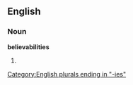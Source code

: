 ==English==

===Noun===
'''believabilities'''

# {{plural of|[[believability]]}}

[[Category:English plurals ending in "-ies"]]